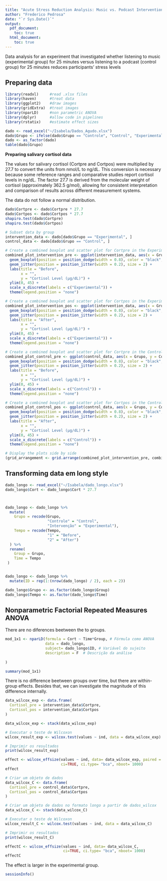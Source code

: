 ---
title: "Acute Stress Reduction Analysis: Music vs. Podcast Intervention"
author: "Frederico Pedrosa"
date: "`r Sys.Date()`"
output:
  pdf_document:
    toc: true
  html_document:
    toc: true
---

Data analysis for an experiment that investigated whether listening to music (experimental group) for 25 minutes versus listening to a podcast (control group) for 25 minutes reduces participants' stress levels

## **Preparing data**

```{r setting}
library(readxl)     #read .xlsx files
library(haven)      #treat data
library(ggplot2)    #draw images
library(gridExtra)  #treat images
library(nparLD)     #non parametric ANOVA
library(dplyr)      #allow code in pipelines
library(rstatix)    #estimate effect sizes

dado <- read_excel("~/Isabela/Dados_Agudo.xlsx")
dado$Grupo <- ifelse(dado$Grupo == "Controle", "Control", "Experimental")
dado <- as_factor(dado)
table(dado$Grupo)
```

**Preparing salivary cortisol data**

The values for salivary cortisol (Cortpre and Cortpos) were multiplied by 27.7 to convert the units from nmol/L to ng/dL. This conversion is necessary because some reference ranges and comparative studies report cortisol levels in ng/dL. The factor 27.7 is derived from the molecular weight of cortisol (approximately 362.5 g/mol), allowing for consistent interpretation and comparison of results across different measurement systems.

The data do not follow a normal distribution.

```{r}
dado$Cortpre <- dado$Cortpre * 27.7
dado$Cortpos <- dado$Cortpos * 27.7
shapiro.test(dado$Cortpre)
shapiro.test(dado$Cortpos)

```


```{r}
# Subset data by group
intervention_data <- dado[dado$Grupo == "Experimental", ]
control_data <- dado[dado$Grupo == "Control", ]

# Create a combined boxplot and scatter plot for Cortpre in the Experimental group
combined_plot_intervention_pre <- ggplot(intervention_data, aes(x = Grupo, y = Cortpre)) +
  geom_boxplot(position = position_dodge(width = 0.8), color = "black", fill = "white") +
  geom_jitter(position = position_jitter(width = 0.2), size = 2) +
  labs(title = "Before",
       x = "",
       y = "Cortisol Level (µg/dL)") +
  ylim(0, 45) +
  scale_x_discrete(labels = c("Experimental")) +
  theme(legend.position = "none")

# Create a combined boxplot and scatter plot for Cortpos in the Experimental group
combined_plot_intervention_pos <- ggplot(intervention_data, aes(x = Grupo, y = Cortpos)) +
  geom_boxplot(position = position_dodge(width = 0.8), color = "black", fill = "white") +
  geom_jitter(position = position_jitter(width = 0.2), size = 2) +
  labs(title = "After",
       x = "",
       y = "Cortisol Level (µg/dL)") +
  ylim(0, 45) +
  scale_x_discrete(labels = c("Experimental")) +
  theme(legend.position = "none")

# Create a combined boxplot and scatter plot for Cortpre in the Control group
combined_plot_control_pre <- ggplot(control_data, aes(x = Grupo, y = Cortpre)) +
  geom_boxplot(position = position_dodge(width = 0.8), color = "black", fill = "white") +
  geom_jitter(position = position_jitter(width = 0.2), size = 2) +
  labs(title = "Before",
       x = "",
       y = "Cortisol Level (µg/dL)") +
  ylim(0, 45) +
  scale_x_discrete(labels = c("Control")) +
  theme(legend.position = "none")

# Create a combined boxplot and scatter plot for Cortpos in the Control group
combined_plot_control_pos <- ggplot(control_data, aes(x = Grupo, y = Cortpos)) +
  geom_boxplot(position = position_dodge(width = 0.8), color = "black", fill = "white") +
  geom_jitter(position = position_jitter(width = 0.2), size = 2) +
  labs(title = "After",
       x = "",
       y = "Cortisol Level (µg/dL)") +
  ylim(0, 45) +
  scale_x_discrete(labels = c("Control")) +
  theme(legend.position = "none")

# Display the plots side by side
(grid_arrangement <- grid.arrange(combined_plot_intervention_pre, combined_plot_intervention_pos, combined_plot_control_pre, combined_plot_control_pos, ncol = 2))
```


## **Transforming data em long style**


```{r }
dado_longo <- read_excel("~/Isabela/dado_longo.xlsx")
dado_longo$Cort <- dado_longo$Cort * 27.7



dado_longo <- dado_longo %>%
  mutate(
    Grupo = recode(Grupo,
                   "Controle" = "Control",
                   "Intervenção" = "Experimental"),
    Tempo = recode(Tempo,
                   "1" = "Before",
                   "2" = "After")
  ) %>%
  rename(
    Group = Grupo,
    Time = Tempo
 )


dado_longo <- dado_longo %>%
  mutate(ID = rep(1:(nrow(dado_longo) / 2), each = 2))

dado_longo$Grupo <- as.factor(dado_longo$Group)
dado_longo$Tempo <- as.factor(dado_longo$Time)

```

## **Nonparametric Factorial Repeated Measures ANOVA**

There are no diferences beetween the to groups.

```{r }
mod_1x1 <- nparLD(formula = Cort ~ Time*Group, # Fórmula como ANOVA 
                  data = dado_longo, 
                  subject= dado_longo$ID, # Variável do sujeito
                  description = F  # Descrição da análise
                  
)

summary(mod_1x1)
```

There is no difference beetween groups over time, but there are within-group effects.
Besides that, we can investigate the magnitude of this difference internally.

```{r}
data_wilcox_exp <- data.frame(
  Cortisol_pre = intervention_data$Cortpre,
  Cortisol_pos = intervention_data$Cortpos
)

data_wilcox_exp <- stack(data_wilcox_exp)

# Executar o teste de Wilcoxon
wilcox_result_exp <- wilcox.test(values ~ ind, data = data_wilcox_exp)

# Imprimir os resultados
print(wilcox_result_exp)

effect <- wilcox_effsize(values ~ ind, data= data_wilcox_exp, paired = TRUE, 
                         ci=TRUE, ci.type= "bca", nboot= 1000)
effect
```


```{r}
# Criar um objeto de dados
data_wilcox_C <- data.frame(
  Cortisol_pre = control_data$Cortpre,
  Cortisol_pos = control_data$Cortpos
)

# Criar um objeto de dados no formato longo a partir de dados_wilcox
data_wilcox_C <- stack(data_wilcox_C)

# Executar o teste de Wilcoxon
wilcox_result_C <- wilcox.test(values ~ ind, data = data_wilcox_C)

# Imprimir os resultados
print(wilcox_result_C)

effectC <- wilcox_effsize(values ~ ind, data= data_wilcox_C, 
                          ci=TRUE, ci.type= "bca", nboot= 1000)
effectC

```

The effect is larger in the experimental group.

```{r}
sessionInfo()
```


